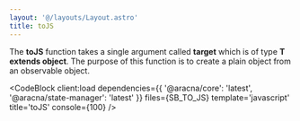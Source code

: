 ```yaml
---
layout: '@/layouts/Layout.astro'
title: toJS
---
```



The **toJS** function takes a single argument called **target** which is of type **T extends object**. The purpose of this function is to create a plain object from an observable object.

<CodeBlock
  client:load
  dependencies={{ '@aracna/core': 'latest', '@aracna/state-manager': 'latest' }}
  files={SB_TO_JS}
  template='javascript'
  title='toJS'
  console={100}
/>
